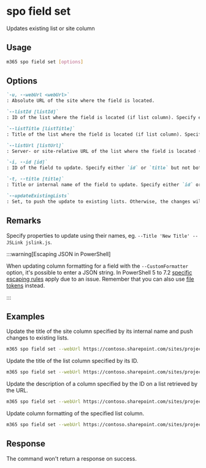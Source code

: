 
# spo field set

Updates existing list or site column

## Usage

```sh
m365 spo field set [options]
```

## Options

```md definition-list
`-u, --webUrl <webUrl>`
: Absolute URL of the site where the field is located.

`--listId [listId]`
: ID of the list where the field is located (if list column). Specify either `listTitle`, `listId` or `listUrl`.

`--listTitle [listTitle]`
: Title of the list where the field is located (if list column). Specify either `listTitle`, `listId` or `listUrl`.

`--listUrl [listUrl]`
: Server- or site-relative URL of the list where the field is located (if list column). Specify either `listTitle`, `listId` or `listUrl`.

`-i, --id [id]`
: ID of the field to update. Specify either `id` or `title` but not both.

`-t, --title [title]`
: Title or internal name of the field to update. Specify either `id` or `title` but not both.

`--updateExistingLists`
: Set, to push the update to existing lists. Otherwise, the changes will apply to new lists only.
```

<Global />

## Remarks

Specify properties to update using their names, eg. `--Title 'New Title' --JSLink jslink.js`.

:::warning[Escaping JSON in PowerShell]

When updating column formatting for a field with the `--CustomFormatter` option, it's possible to enter a JSON string. In PowerShell 5 to 7.2 [specific escaping rules](./../../../user-guide/using-cli.mdx#escaping-double-quotes-in-powershell) apply due to an issue. Remember that you can also use [file tokens](./../../../user-guide/using-cli.mdx#passing-complex-content-into-cli-options) instead.

:::

## Examples

Update the title of the site column specified by its internal name and push changes to existing lists.

```sh
m365 spo field set --webUrl https://contoso.sharepoint.com/sites/project-x --title 'MyColumn' --updateExistingLists --Title 'My column'
```

Update the title of the list column specified by its ID.

```sh
m365 spo field set --webUrl https://contoso.sharepoint.com/sites/project-x --listTitle 'My List' --id 330f29c5-5c4c-465f-9f4b-7903020ae1ce --Title 'My column'
```

Update the description of a column specified by the ID on a list retrieved by the URL.

```sh
m365 spo field set --webUrl https://contoso.sharepoint.com/sites/project-x --listUrl '/sites/project-x/Lists/My List' --id 330f29c5-5c4c-465f-9f4b-7903020ae1ce --Description 'My column Description'
```

Update column formatting of the specified list column.

```sh
m365 spo field set --webUrl https://contoso.sharepoint.com/sites/project-x --listTitle 'My List' --title 'MyColumn' --CustomFormatter '{"schema":"https://developer.microsoft.com/json-schemas/sp/column-formatting.schema.json", "elmType": "div", "txtContent": "@currentField"}'
```

## Response

The command won't return a response on success.
